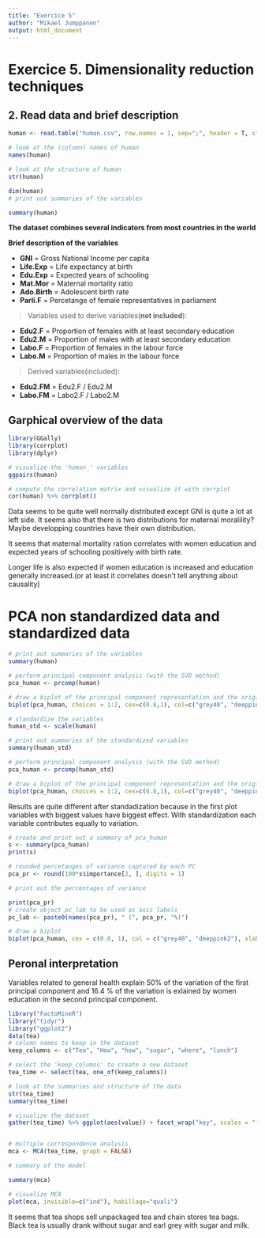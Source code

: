 ```yaml
---
title: "Exercice 5"
author: "Mikael Jumppanen"
output: html_document
---
```



# Exercice 5. Dimensionality reduction techniques


## 2. Read data and brief description  


```r
human <- read.table("human.csv", row.names = 1, sep=";", header = T, stringsAsFactors = F, dec = ",")

# look at the (column) names of human
names(human)

# look at the structure of human
str(human)

dim(human)
# print out summaries of the variables

summary(human)
```


**The dataset combines several indicators from most countries in the world**


**Brief description of the variables**      

- **GNI** = Gross National Income per capita        
- **Life.Exp** = Life expectancy at birth       
- **Edu.Exp** = Expected years of schooling        
- **Mat.Mor** = Maternal mortality ratio        
- **Ado.Birth** = Adolescent birth rate        
- **Parli.F** = Percetange of female representatives in parliament

>Variables used to derive variables(**not included**):      

- **Edu2.F** = Proportion of females with at least secondary education 
- **Edu2.M** = Proportion of males with at least secondary education    
- **Labo.F** = Proportion of females in the labour force      
- **Labo.M** = Proportion of males in the labour force       

> Derived variables(included):    

- **Edu2.FM** = Edu2.F / Edu2.M        
- **Labo.FM** = Labo2.F / Labo2.M 


## Garphical overview of the data     

```r
library(GGally)
library(corrplot)
library(dplyr)

# visualize the 'human_' variables
ggpairs(human)

# compute the correlation matrix and visualize it with corrplot
cor(human) %>% corrplot()
```

Data seems to be quite well normally distributed except GNI is quite a lot at left side. It seems also that there is two distributions for maternal moralility? Maybe developping countries have their own distribution. 

It seems that maternal mortality ration correlates with women education and expected years of schooling positively with birth rate. 

Longer life is also expected if women education is increased and education generally increased.(or at least it correlates doesn't tell anything about causality)    

# PCA non standardized data and standardized data

```r
# print out summaries of the variables
summary(human)

# perform principal component analysis (with the SVD method)
pca_human <- prcomp(human)

# draw a biplot of the principal component representation and the original variables
biplot(pca_human, choices = 1:2, cex=c(0.8,1), col=c("grey40", "deeppink2"))
```

```r

# standardize the variables
human_std <- scale(human)

# print out summaries of the standardized variables
summary(human_std)

# perform principal component analysis (with the SVD method)
pca_human <- prcomp(human_std)

# draw a biplot of the principal component representation and the original variables
biplot(pca_human, choices = 1:2, cex=c(0.8,1), col=c("grey40", "deeppink2"))
```

Results are quite different after standadization because in the first plot variables with biggest values have biggest effect. With standardization each variable contributes equally to variation.

```r
# create and print out a summary of pca_human
s <- summary(pca_human)
print(s)

# rounded percetanges of variance captured by each PC
pca_pr <- round(100*s$importance[2, ], digits = 1)

# print out the percentages of variance

print(pca_pr)
# create object pc_lab to be used as axis labels
pc_lab <- paste0(names(pca_pr), " (", pca_pr, "%)")

# draw a biplot
biplot(pca_human, cex = c(0.8, 1), col = c("grey40", "deeppink2"), xlab = paste(pc_lab[1],"General Health"), ylab = paste(pc_lab[2], "Women education"))
```

## Peronal interpretation       

Variables related to general health explain 50% of the variation of the first principal component and 16.4 % of the variation is exlained by women education in the second principal component.         


```r
library("FactoMineR")
library("tidyr")
library("ggplot2")
data(tea)
# column names to keep in the dataset
keep_columns <- c("Tea", "How", "how", "sugar", "where", "lunch")

# select the 'keep_columns' to create a new dataset
tea_time <- select(tea, one_of(keep_columns))

# look at the summaries and structure of the data
str(tea_time)
summary(tea_time)

# visualize the dataset
gather(tea_time) %>% ggplot(aes(value)) + facet_wrap("key", scales = "free")  + geom_bar() + theme(axis.text.x = element_text(angle=45, hjust=1, size=8))


# multiple correspondence analysis
mca <- MCA(tea_time, graph = FALSE)

# summary of the model

summary(mca)

# visualize MCA
plot(mca, invisible=c("ind"), habillage="quali")
```

                
It seems that tea shops sell unpackaged tea and chain stores tea bags. Black tea is usually drank without sugar and earl grey with sugar and milk. 
